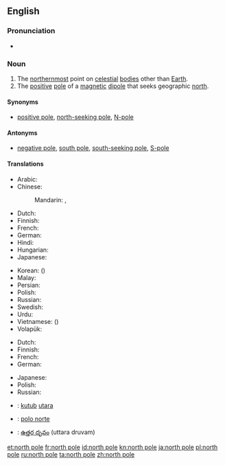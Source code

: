 {{also|North Pole}}
==English==

===Pronunciation===
* {{IPA|/ˌnɔːθ ˈpəʊl/}}

===Noun===
{{en-noun|sg=[[north]] [[pole]]}}

# The [[northernmost]] point on [[celestial]] [[body|bodies]] other than [[Earth]].
# The [[positive]] [[pole]] of a [[magnetic]] [[dipole]] that seeks geographic [[north]].

====Synonyms====
* {{sense|positive magnetic pole}} [[positive pole]], [[north-seeking pole]], [[N-pole]]

====Antonyms====
* {{sense|positive magnetic pole}} [[negative pole]], [[south pole]], [[south-seeking pole]], [[S-pole]]

====Translations====
{{trans-top|northernmost point on celestial bodies}}
* Arabic: {{t-|ar|القطب الشمالي|m|tr=al-quṭb al-šumāliyy|sc=Arab}}
* Chinese:
*: Mandarin: {{t|zh|北極|sc=Hani}}, {{t|zh|北极|tr=běijí|sc=Hani}}
* Dutch: {{t+|nl|noordpool|m}}
* Finnish: {{t+|fi|pohjoisnapa}}
* French: {{t+|fr|pôle Nord|m}}
* German: {{t+|de|Nordpol|m}}
* Hindi: {{t-|hi|उत्तरी ध्रुव|tr=uttarī dhruv|sc=Deva}}
* Hungarian: {{t+|hu|Északi-sark}}
* Japanese: {{t-|ja|北極|tr=ほっきょく, hokkyoku|sc=Jpan}}
{{trans-mid}}
* Korean: {{t-|ko|북극|tr=bukgeuk|sc=Kore}} ({{t+|ko|北極|sc=Kore}})
* Malay: {{t-|ms|kutub utara|xs=Malay}}
* Persian: {{t-|fa|قطب شمال|tr=qotb-e šomâl|xs=Persian}}
* Polish: {{t-|pl|biegun północny|m}}
* Russian: {{t-|ru|северный полюс|m|tr=sévernyj póljus|sc=Cyrl}}
* Swedish: {{t+|sv|nordpol|c}}
* Urdu: {{t-|ur|قطب شمالی|m|tr=qutab šumālī|sc=ur-Arab}}
* Vietnamese: {{t+|vi|bắc cực}} ({{t-|vi|北極}})
* Volapük: {{t+|vo|nolüdapov}}
{{trans-bottom}}

{{trans-top|positive pole of a magnetic dipole}}
* Dutch: {{t+|nl|noordpool|m}}
* Finnish: {{t+|fi|pohjoisnapa}}
* French: {{t+|fr|pôle nord|m}}
* German: {{t+|de|Nordpol|m}}
{{trans-mid}}
* Japanese: {{t-|ja|Ｎ極|tr=enu-kyoku|sc=Jpan}}
* Polish: {{t-|pl|biegun północny|m}}
* Russian: {{t-|ru|северный полюс|m|tr=sévernyj póljus|sc=Cyrl}}
{{trans-bottom}}

{{checktrans-top}}
* {{ttbc|id}}: [[kutub]] [[utara]]
{{trans-mid}}
* {{ttbc|es}}: [[polo norte]]
* {{ttbc|te}}: [[ఉత్తర దృవం]] (uttara druvam)
{{trans-bottom}}

[[et:north pole]]
[[fr:north pole]]
[[id:north pole]]
[[kn:north pole]]
[[ja:north pole]]
[[pl:north pole]]
[[ru:north pole]]
[[ta:north pole]]
[[zh:north pole]]